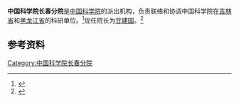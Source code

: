 '''中国科学院长春分院'''是[[中国科学院|中国科学院]]的派出机构，负责联络和协调中国科学院在[[吉林省|吉林省]]和[[黑龙江省|黑龙江省]]的科研单位。<ref>{{Cite book|title=吉林省百科全书 • 下册|author=王云坤主编; 尤国, 尹峰文, 邢世杰等副主编|publisher=吉林人民出版社|year=1998|isbn=|location=长春|pages=}}</ref>现任院长为[[甘建国|甘建国]]。<ref>{{Cite web|title=我系819系友甘建国任中国科学院长春分院院长|url=https://pmpi.ustc.edu.cn/2019/1126/c17790a406283/pagem.htm|accessdate=2020-08-20|work=中国科学技术大学精密机械与精密仪器系}}</ref>

== 参考资料 ==
{{reflist}}

[[Category:中国科学院长春分院|Category:中国科学院长春分院]]